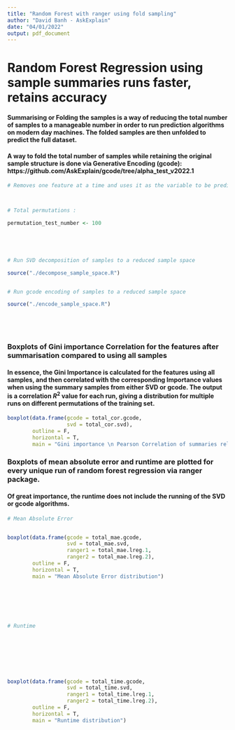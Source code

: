 ```yaml
---
title: "Random Forest with ranger using fold sampling"
author: "David Banh - AskExplain"
date: "04/01/2022"
output: pdf_document
---
```



# Random Forest Regression using sample summaries runs faster, retains accuracy

#### Summarising or Folding the samples is a way of reducing the total number of samples to a manageable number in order to run prediction algorithms on modern day machines. The folded samples are then unfolded to predict the full dataset.

#### A way to fold the total number of samples while retaining the original sample structure is done via Generative Encoding (gcode): https://github.com/AskExplain/gcode/tree/alpha_test_v2022.1


```r

# Removes one feature at a time and uses it as the variable to be predicted (y variable)



# Total permutations :

permutation_test_number <- 100





# Run SVD decomposition of samples to a reduced sample space

source("./decompose_sample_space.R")


# Run gcode encoding of samples to a reduced sample space

source("./encode_sample_space.R")






```


### Boxplots of Gini importance Correlation for the features after summarisation compared to using all samples

#### In essence, the Gini Importance is calculated for the features using all samples, and then correlated with the corresponding Importance values when using the summary samples from either SVD or gcode. The output is a correlation $R^2$ value for each run, giving a distribution for multiple runs on different permutations of the training set.


```r


boxplot(data.frame(gcode = total_cor.gcode,
                   svd = total_cor.svd),
        outline = F,
        horizontal = T, 
        main = "Gini importance \n Pearson Correlation of summaries relative to all samples")


```




### Boxplots of mean absolute error and runtime are plotted for every unique run of random forest regression via ranger package. 

#### Of great importance, the runtime does not include the running of the SVD or gcode algorithms.

```r

# Mean Absolute Error


boxplot(data.frame(gcode = total_mae.gcode,
                   svd = total_mae.svd,
                   ranger1 = total_mae.lreg.1,
                   ranger2 = total_mae.lreg.2), 
        outline = F,
        horizontal = T, 
        main = "Mean Absolute Error distribution")







# Runtime








boxplot(data.frame(gcode = total_time.gcode,
                   svd = total_time.svd,
                   ranger1 = total_time.lreg.1,
                   ranger2 = total_time.lreg.2), 
        outline = F,
        horizontal = T, 
        main = "Runtime distribution")

```





